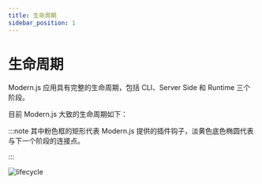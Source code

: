 ```yaml
---
title: 生命周期
sidebar_position: 1
---
```

# 生命周期

Modern.js 应用具有完整的生命周期，包括 CLI、Server Side 和 Runtime 三个阶段。

目前 Modern.js 大致的生命周期如下：

:::note
其中粉色框的矩形代表 Modern.js 提供的插件钩子，淡黄色底色椭圆代表与下一个阶段的连接点。

:::

![lifecycle](https://lf3-static.bytednsdoc.com/obj/eden-cn/nuvjhpqnuvr/modern-website/life-cycle.svg)
